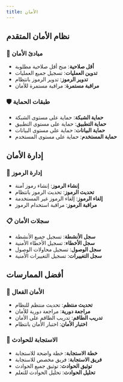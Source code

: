 ```yaml
---
title: الأمان
---
```


## نظام الأمان المتقدم

### 🔐 مبادئ الأمان
- **أقل صلاحية**: منح أقل صلاحية مطلوبة
- **تدوين العمليات**: تسجيل جميع العمليات
- **تدوير الرموز**: تدوير الرموز بانتظام
- **مراقبة مستمرة**: مراقبة مستمرة للأمان

### 🛡️ طبقات الحماية
- **حماية الشبكة**: حماية على مستوى الشبكة
- **حماية التطبيق**: حماية على مستوى التطبيق
- **حماية البيانات**: حماية على مستوى البيانات
- **حماية المستخدم**: حماية على مستوى المستخدم

## إدارة الأمان

### 🔑 إدارة الرموز
- **إنشاء الرموز**: إنشاء رموز آمنة
- **تحديث الرموز**: تحديث الرموز بانتظام
- **إلغاء الرموز**: إلغاء الرموز غير المستخدمة
- **مراقبة الرموز**: مراقبة استخدام الرموز

### 📋 سجلات الأمان
- **سجل الأنشطة**: تسجيل جميع الأنشطة
- **سجل الأخطاء**: تسجيل الأخطاء الأمنية
- **سجل الوصول**: تسجيل محاولات الوصول
- **سجل التغييرات**: تسجيل التغييرات الأمنية

## أفضل الممارسات

### 🎯 الأمان الفعال
- **تحديث منتظم**: تحديث منتظم للنظام
- **مراجعة دورية**: مراجعة دورية للأمان
- **تدريب الطاقم**: تدريب الطاقم على الأمان
- **اختبار الأمان**: اختبار الأمان بانتظام

### 🚨 الاستجابة للحوادث
- **خطة الاستجابة**: خطة واضحة للاستجابة
- **فريق الاستجابة**: فريق مخصص للاستجابة
- **توثيق الحوادث**: توثيق جميع الحوادث
- **تحليل الحوادث**: تحليل الحوادث للتعلم
